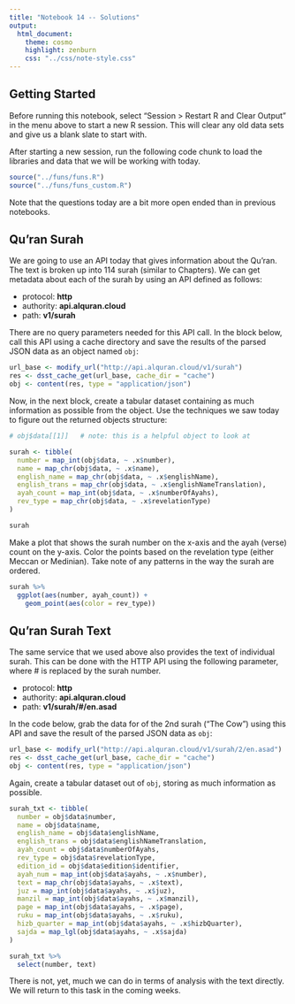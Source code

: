 ```yaml
---
title: "Notebook 14 -- Solutions"
output:
  html_document:
    theme: cosmo
    highlight: zenburn
    css: "../css/note-style.css"
---
```


## Getting Started

Before running this notebook, select "Session > Restart R and Clear Output" in
the menu above to start a new R session. This will clear any old data sets and
give us a blank slate to start with.

After starting a new session, run the following code chunk to load the
libraries and data that we will be working with today.

```r
source("../funs/funs.R")
source("../funs/funs_custom.R")
```

Note that the questions today are a bit more open ended than in previous
notebooks.

## Qu'ran Surah

We are going to use an API today that gives information about the Qu'ran. The
text is broken up into 114 surah (similar to Chapters). We can get metadata 
about each of the surah by using an API defined as follows:

- protocol:   **http**
- authority:  **api.alquran.cloud**
- path:       **v1/surah**

There are no query parameters needed for this API call. In the block below,
call this API using a cache directory and save the results of the parsed JSON
data as an object named `obj`:

```r
url_base <- modify_url("http://api.alquran.cloud/v1/surah")
res <- dsst_cache_get(url_base, cache_dir = "cache")
obj <- content(res, type = "application/json")
```

Now, in the next block, create a tabular dataset containing as much information
as possible from the object. Use the techniques we saw today to figure out the
returned objects structure:

```r
# obj$data[[1]]   # note: this is a helpful object to look at

surah <- tibble(
  number = map_int(obj$data, ~ .x$number),
  name = map_chr(obj$data, ~ .x$name),
  english_name = map_chr(obj$data, ~ .x$englishName),
  english_trans = map_chr(obj$data, ~ .x$englishNameTranslation),
  ayah_count = map_int(obj$data, ~ .x$numberOfAyahs),
  rev_type = map_chr(obj$data, ~ .x$revelationType)
)

surah
```

Make a plot that shows the surah number on the x-axis and the ayah (verse)
count on the y-axis. Color the points based on the revelation type (either
Meccan or Medinian). Take note of any patterns in the way the surah are
ordered.

```r
surah %>%
  ggplot(aes(number, ayah_count)) +
    geom_point(aes(color = rev_type))
```

## Qu'ran Surah Text

The same service that we used above also provides the text of individual surah.
This can be done with the HTTP API using the following parameter, where # is 
replaced by the surah number.

- protocol:   **http**
- authority:  **api.alquran.cloud**
- path:       **v1/surah/#/en.asad**

In the code below, grab the data for of the 2nd surah ("The Cow") using this 
API and save the result of the parsed JSON data as `obj`:

```r
url_base <- modify_url("http://api.alquran.cloud/v1/surah/2/en.asad")
res <- dsst_cache_get(url_base, cache_dir = "cache")
obj <- content(res, type = "application/json")
```

Again, create a tabular dataset out of `obj`, storing as much information as
possible.

```r
surah_txt <- tibble(
  number = obj$data$number,
  name = obj$data$name,
  english_name = obj$data$englishName,
  english_trans = obj$data$englishNameTranslation,
  ayah_count = obj$data$numberOfAyahs,
  rev_type = obj$data$revelationType,
  edition_id = obj$data$edition$identifier,
  ayah_num = map_int(obj$data$ayahs, ~ .x$number),
  text = map_chr(obj$data$ayahs, ~ .x$text),
  juz = map_int(obj$data$ayahs, ~ .x$juz),
  manzil = map_int(obj$data$ayahs, ~ .x$manzil),
  page = map_int(obj$data$ayahs, ~ .x$page),
  ruku = map_int(obj$data$ayahs, ~ .x$ruku),
  hizb_quarter = map_int(obj$data$ayahs, ~ .x$hizbQuarter),
  sajda = map_lgl(obj$data$ayahs, ~ .x$sajda)
)

surah_txt %>%
  select(number, text)
```

There is not, yet, much we can do in terms of analysis with the text directly.
We will return to this task in the coming weeks.


